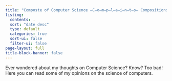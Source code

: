 ```yaml
---
title: "Composte of Computer Science ̶C̶o̶m̶p̶l̶a̶i̶n̶t̶s̶ Compositions"
listing: 
  contents: .
  sort: "date desc"
  type: default
  categories: true
  sort-ui: false
  filter-ui: false
page-layout: full
title-block-banner: false
---
```


Ever wondered about my thoughts on Computer Science? Know? Too bad! Here you can read some of my opinions on the science of computers.